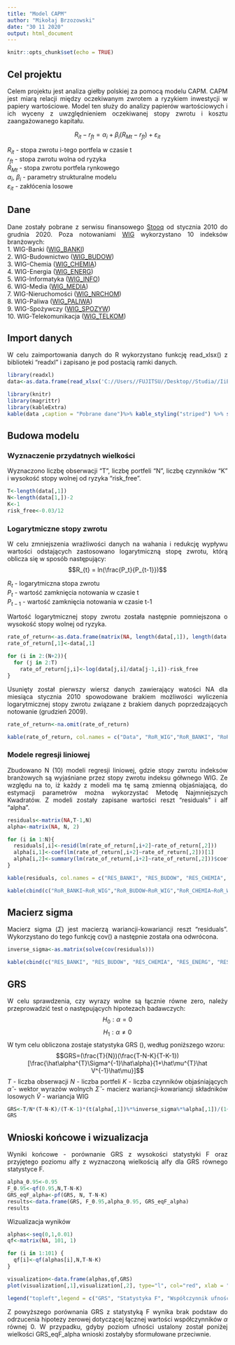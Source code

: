 ---
title: "Model CAPM"
author: "Mikołaj Brzozowski"
date: "30 11 2020"
output: html_document
---

```{r setup, include=FALSE}
knitr::opts_chunk$set(echo = TRUE)
```
<style>
body {
text-align: justify}
</style>

## Cel projektu
Celem projektu jest analiza giełby polskiej za pomocą modelu CAPM. CAPM jest miarą relacji między oczekiwanym zwrotem a ryzykiem inwestycji w papiery wartościowe. Model ten służy do analizy papierów wartościowych i ich wyceny z uwzględnieniem oczekiwanej stopy zwrotu i kosztu zaangażowanego kapitału.

$$R_{it} - r_{ft} = \alpha_{i} + \beta_{i}(R_{Mt} - r_{ft}) + \varepsilon_{it}$$

$R_{it}$ - stopa zwrotu i-tego portfela w czasie t    
$r_{ft}$ - stopa zwrotu wolna od ryzyka    
$R_{Mt}$ - stopa zwrotu portfela rynkowego    
$\alpha_{i}$, $\beta_{i}$ - parametry strukturalne modelu    
$\varepsilon_{it}$ - zakłócenia losowe   

## Dane
Dane zostały pobrane z serwisu finansowego [Stooq](https://stooq.pl/) od stycznia 2010 do grudnia 2020. Poza notowaniami [WIG](https://stooq.pl/q/?s=wig) wykorzystano 10 indeksów branżowych:   
1. WIG-Banki ([WIG_BANKI](https://stooq.pl/q/?s=wig_banki))   
2. WIG-Budownictwo ([WIG_BUDOW](https://stooq.pl/q/?s=wig_budow))   
3. WIG-Chemia ([WIG_CHEMIA](https://stooq.pl/q/?s=wig_chemia))   
4. WIG-Energia ([WIG_ENERG](https://stooq.pl/q/?s=wig_energ))   
5. WIG-Informatyka ([WIG_INFO](https://stooq.pl/q/?s=wig_info))   
6. WIG-Media ([WIG_MEDIA](https://stooq.pl/q/?s=wig_media))    
7. WIG-Nieruchomości ([WIG_NRCHOM](https://stooq.pl/q/?s=wig_nrchom))   
8. WIG-Paliwa ([WIG_PALIWA](https://stooq.pl/q/?s=wig_paliwa))    
9. WIG-Spożywczy ([WIG_SPOZYW](https://stooq.pl/q/?s=wig_spozyw))    
10. WIG-Telekomunikacja ([WIG_TELKOM](https://stooq.pl/q/?s=wig_telkom))    

## Import danych
W celu zaimportowania danych do R wykorzystano funkcję read_xlsx() z biblioteki "readxl" i zapisano je pod postacią ramki danych.

```{r, message=FALSE, warning=FALSE}
library(readxl)
data<-as.data.frame(read_xlsx('C://Users//FUJITSU//Desktop//Studia//IiE 1 MGR - Analiza wielowymiarowa//Proj1//Data.xlsx'))
```

```{r,echo = FALSE, warning=FALSE}
library(knitr)
library(magrittr)
library(kableExtra)
kable(data ,caption = "Pobrane dane")%>% kable_styling("striped") %>% scroll_box(width="100%",height="500px")
```

## Budowa modelu
### Wyznaczenie przydatnych wielkości
Wyznaczono liczbę obserwacji "T", liczbę portfeli "N", liczbę czynników "K" i wysokość stopy wolnej od ryzyka "risk_free".

```{r}
T<-length(data[,1])
N<-length(data[1,])-2
K<-1
risk_free<-0.03/12
```

### Logarytmiczne stopy zwrotu
W celu zmniejszenia wrażliwości danych na wahania i redukcję wypływu wartości odstających zastosowano logarytmiczną stopę zwrotu, którą oblicza się w sposób następujący:
$$R_{t} = ln(\frac{P_t}{P_{t-1}})$$

$R_{t}$ - logarytmiczna stopa zwrotu  
$P_{t}$ - wartość zamknięcia notowania w czasie t  
$P_{t-1}$ - wartość zamknięcia notowania w czasie t-1  

Wartość logarytmicznej stopy zwrotu została następnie pomniejszona o wysokość stopy wolnej od ryzyka.
```{r}
rate_of_return<-as.data.frame(matrix(NA, length(data[,1]), length(data[1,])))
rate_of_return[,1]<-data[,1]

for (i in 2:(N+2)){
  for (j in 2:T)
    rate_of_return[j,i]<-log(data[j,i]/data[j-1,i])-risk_free
}
```

Usunięty został pierwszy wiersz danych zawierający watości NA dla miesiąca stycznia 2010 spowodowane brakiem możliwości wyliczenia logarytmicznej stopy zwrotu związane z brakiem danych poprzedzających notowanie (grudzień 2009).

```{r}
rate_of_return<-na.omit(rate_of_return)
```


```{r,echo=FALSE}
kable(rate_of_return, col.names = c("Data", "RoR_WIG","RoR_BANKI", "RoR_BUDOW", "RoR_CHEMIA", "RoR_ENERG", "RoR_INFO", "RoR_MEDIA", "RoR_NRCHOM", "RoR_PALIWA", "RoR_SPOZYW", "RoR_TELKOM" ) ,caption = "Logarytmiczne stopy zwrotu pomniejszone o stopę wolną od ryzyka")%>% kable_styling("striped", "hover") %>% scroll_box(width="100%",height="500px")
```

### Modele regresji liniowej
Zbudowano N (10) modeli regresji liniowej, gdzie stopy zwrotu indeksów branżowych są wyjaśniane przez stopy zwrotu indeksu gółwnego WIG.
Ze względu na to, iż każdy z modeli ma tę samą zmienną objaśniającą, do estymacji parametrów można wykorzystać Metodę Najmniejszych Kwadratów. Z modeli zostały zapisane wartości reszt "residuals" i alf "alpha".

```{r}
residuals<-matrix(NA,T-1,N)
alpha<-matrix(NA, N, 2)

for (i in 1:N){
  residuals[,i]<-resid(lm(rate_of_return[,i+2]~rate_of_return[,2]))
  alpha[i,1]<-coef(lm(rate_of_return[,i+2]~rate_of_return[,2]))[1]
  alpha[i,2]<-summary(lm(rate_of_return[,i+2]~rate_of_return[,2]))$coefficient[1,4]
}
```

```{r,echo=FALSE}
kable(residuals, col.names = c("RES_BANKI", "RES_BUDOW", "RES_CHEMIA", "RES_ENERG", "RES_INFO", "RES_MEDIA", "RES_NRCHOM", "RES_PALIWA", "RES_SPOZYW", "RES_TELKOM") ,caption = "Reszty")%>% kable_styling("striped","hover") %>% scroll_box(width="100%",height="500px")

kable(cbind(c("RoR_BANKI~RoR_WIG","RoR_BUDOW~RoR_WIG","RoR_CHEMIA~RoR_WIG","RoR_ENERG~RoR_WIG","RoR_INFO~RoR_WIG","RoR_MEDIA~RoR_WIG","RoR_NRCHOM~RoR_WIG","RoR_PALIWA~RoR_WIG","RoR_SPOZYW~RoR_WIG","RoR_TELKOM~RoR_WIG"),alpha), col.names= c("Model","Współczynnik Alfa", "p.value Alfa"),caption = "Współczynniki Alfa")%>% kable_styling("striped","hover")

```

## Macierz sigma
Macierz sigma ($\Sigma$) jest macierzą wariancji-kowariancji reszt "residuals". Wykorzystano do tego funkcję cov() a następnie została ona odwrócona.
```{r}
inverse_sigma<-as.matrix(solve(cov(residuals)))
```

```{r, echo=FALSE}

kable(cbind(c("RES_BANKI", "RES_BUDOW", "RES_CHEMIA", "RES_ENERG", "RES_INFO", "RES_MEDIA", "RES_NRCHOM", "RES_PALIWA", "RES_SPOZYW", "RES_TELKOM"),inverse_sigma),col.names = c("","RES_BANKI", "RES_BUDOW", "RES_CHEMIA", "RES_ENERG", "RES_INFO", "RES_MEDIA", "RES_NRCHOM", "RES_PALIWA", "RES_SPOZYW", "RES_TELKOM") ,caption = "Wartości odwróconej macierzy sigma")%>% kable_styling("striped","hover") %>% scroll_box(width="100%")
```

## GRS
W celu sprawdzenia, czy wyrazy wolne są łącznie równe zero, należy przeprowadzić test o następujących hipotezach badawczych:
$$H_0:\alpha=0$$
$$H_1:\alpha\neq0$$
W tym celu obliczona zostaje statystyka GRS (), według poniższego wzoru:
$$GRS=(\frac{T}{N})(\frac{T-N-K}{T-K-1})[\frac{\hat\alpha^{T}\Sigma^{-1}\hat\alpha}{1+\hat\mu^{T}\hat V^{-1}\hat\mu}]$$
$T$ - liczba obserwacji
$N$ - liczba portfeli
$K$ - liczba czynników objaśniających
$\hat\alpha$ - wektor wyrazów wolnych
$\hat\Sigma$ - macierz wariancji-kowariancji składników losowych
$\hat V$ - wariancja WIG

```{r}
GRS<-T/N*(T-N-K)/(T-K-1)*(t(alpha[,1])%*%inverse_sigma%*%alpha[,1])/(1+mean(rate_of_return[,2])^2*var(rate_of_return[,2])^-1)
GRS
```

## Wnioski końcowe i wizualizacja
Wyniki końcowe - porównanie GRS z wysokości statystyki F oraz przyjętego poziomu alfy z wyznaczoną wielkością alfy dla GRS równego statystyce F.
```{r, echo=FALSE}
alpha_0.95<-0.95
F_0.95<-qf(0.95,N,T-N-K)
GRS_eqF_alpha<-pf(GRS, N, T-N-K)
results<-data.frame(GRS, F_0.95,alpha_0.95, GRS_eqF_alpha)
results
```

Wizualizacja wyników
```{r fig.align='center', echo=FALSE, results=FALSE}
alphas<-seq(0,1,0.01)
qf<-matrix(NA, 101, 1)

for (i in 1:101) {
  qf[i]<-qf(alphas[i],N,T-N-K)  
}

visualization<-data.frame(alphas,qf,GRS)
plot(visualization[,1],visualization[,2], type="l", col="red", xlab = "Poziom alfa", ylab = "GRS/Statystyka F")+lines(visualization[,1],visualization[,3],col="blue")+lines(rep(0.95,101),visualization[,2],col="green")+lines(rep(GRS_eqF_alpha,101),visualization[,2], col="orange")

legend("topleft",legend = c("GRS", "Statystyka F", "Współczynnik ufności alfa = 0.95", "Współczynnik ufności alfa dla GRS=F"), col=c("red", "blue", "green", "orange"), lty = 1, bg="#FFFFCC")

```

Z powyższego porównania GRS z statystyką F wynika brak podstaw do odrzucenia hipotezy zerowej dotyczącej łącznej wartości współczynników $\alpha$ równej 0. W przypadku, gdyby poziom ufności ustalony został poniżej wielkości GRS_eqF_alpha wnioski zostałyby sformułowane przeciwnie.
